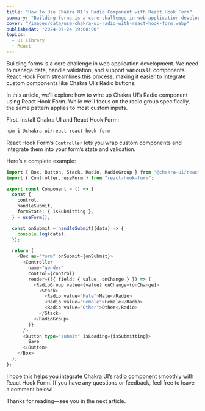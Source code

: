 ```yaml
---
title: "How to Use Chakra UI’s Radio Component with React Hook Form"
summary: "Building forms is a core challenge in web application development. We need to manage data, handle validation, and support various UI components. React Hook Form streamlines this process, making it easier to integrate custom components like Chakra UI’s Radio buttons."
cover: "/images/data/use-chakra-ui-radio-with-react-hook-form.webp"
publishedAt: "2024-07-24 19:00:00"
topics:
  - UI Library
  - React
---
```


Building forms is a core challenge in web application development. We need to manage data,
handle validation, and support various UI components. React Hook Form streamlines this process,
making it easier to integrate custom components like Chakra UI’s Radio buttons.

In this article, we’ll explore how to wire up Chakra UI’s Radio component using React Hook Form.
While we’ll focus on the radio group specifically, the same pattern applies to most custom inputs.

First, install Chakra UI and React Hook Form:

```bash
npm i @chakra-ui/react react-hook-form
```

React Hook Form’s `Controller` lets you wrap custom components and integrate
them into your form’s state and validation.

Here’s a complete example:

```typescript
import { Box, Button, Stack, Radio, RadioGroup } from "@chakra-ui/react";
import { Controller, useForm } from "react-hook-form";

export const Component = () => {
  const {
    control,
    handleSubmit,
    formState: { isSubmitting },
  } = useForm();

  const onSubmit = handleSubmit((data) => {
    console.log(data);
  });

  return (
    <Box as="form" onSubmit={onSubmit}>
      <Controller
        name="gender"
        control={control}
        render={({ field: { value, onChange } }) => (
          <RadioGroup value={value} onChange={onChange}>
            <Stack>
              <Radio value="Male">Male</Radio>
              <Radio value="Female">Female</Radio>
              <Radio value="Other">Other</Radio>
            </Stack>
          </RadioGroup>
        )}
      />
      <Button type="submit" isLoading={isSubmitting}>
        Save
      </Button>
    </Box>
  );
};
```

I hope this helps you integrate Chakra UI’s radio component smoothly with React Hook Form.
If you have any questions or feedback, feel free to leave a comment below!

Thanks for reading—see you in the next article.
